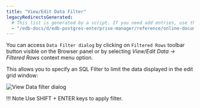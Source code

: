 ```yaml
---
title: "View/Edit Data Filter"
legacyRedirectsGenerated:
  # This list is generated by a script. If you need add entries, use the `legacyRedirects` key.
  - "/edb-docs/d/edb-postgres-enterprise-manager/reference/online-documentation/8.0/viewdata_filter.html"
---
```


<div id="viewdata_filter" class="registered_link"></div>

You can access `Data Filter dialog` by clicking on `Filtered Rows` toolbar button visible on the Browser panel or by selecting *View/Edit Data -> Filtered Rows* context menu option.

This allows you to specify an SQL Filter to limit the data displayed in the edit grid window:

![View Data filter dialog](../../images/viewdata_filter_dialog.png)

!!! Note
    Use SHIFT + ENTER keys to apply filter.
